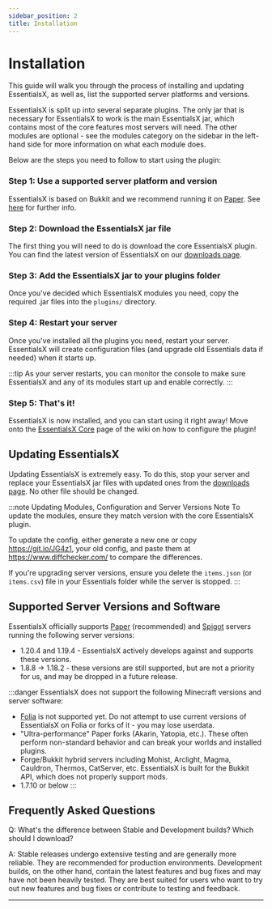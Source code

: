 ```yaml
---
sidebar_position: 2
title: Installation
---
```


# Installation
This guide will walk you through the process of installing and updating EssentialsX, as well as, list the supported
server platforms and versions.

EssentialsX is split up into several separate plugins. The only jar that is necessary for EssentialsX to work is the
main EssentialsX jar, which contains most of the core features most servers will need. The other modules are optional -
see the modules category on the sidebar in the left-hand side for more information on what each module does.

Below are the steps you need to follow to start using the plugin:

### Step 1: Use a supported server platform and version
EssentialsX is based on Bukkit and we recommend running it on [Paper](https://papermc.io/software/paper).
See [here](#Supported-Server-Versions-and-Software) for further info.

### Step 2: Download the EssentialsX jar file
The first thing you will need to do is download the core EssentialsX plugin. You can find the latest version of
EssentialsX on our [downloads page](https://essentialsx.net/downloads.html).

### Step 3: Add the EssentialsX jar to your plugins folder
Once you've decided which EssentialsX modules you need, copy the required .jar files into the `plugins/` directory.

### Step 4: Restart your server
Once you've installed all the plugins you need, restart your server. EssentialsX will create configuration files
(and upgrade old Essentials data if needed) when it starts up.

:::tip
As your server restarts, you can monitor the console to make sure EssentialsX and any of its modules start up and enable
correctly.
:::

### Step 5: That's it!
EssentialsX is now installed, and you can start using it right away! Move onto the [EssentialsX Core](modules/core)
page of the wiki on how to configure the plugin!

## Updating EssentialsX
Updating EssentialsX is extremely easy. To do this, stop your server and replace your EssentialsX jar files with
updated ones from the [downloads page](https://essentialsx.net/downloads.html). No other file should be changed.

:::note Updating Modules, Configuration and Server Versions Note
To update the modules, ensure they match version with the core EssentialsX plugin.

To update the config, either generate a new one or copy https://git.io/JG4z1, your old config, and paste them at
https://www.diffchecker.com/ to compare the differences.

If you're upgrading server versions, ensure you delete the `items.json` (or `items.csv`) file in
your Essentials folder while the server is stopped.
:::

## Supported Server Versions and Software

EssentialsX officially supports [Paper](https://papermc.io/software/paper) (recommended) and [Spigot](https://www.spigotmc.org/) servers
running the following server versions:

- 1.20.4 and 1.19.4 - EssentialsX actively develops against and supports these versions.
- 1.8.8 → 1.18.2 - these versions are still
supported, but are not a priority for us, and may be dropped in a future release.

:::danger EssentialsX does not support the following Minecraft versions and server software:

- [Folia](https://papermc.io/software/folia) is not supported yet. Do not attempt to use current versions of
EssentialsX on Folia or forks of it - you may lose userdata.
- "Ultra-performance" Paper forks (Akarin, Yatopia, etc.). These often perform non-standard behavior and can break your
worlds and installed plugins.
- Forge/Bukkit hybrid servers including Mohist, Arclight, Magma, Cauldron, Thermos, CatServer, etc. EssentialsX is
built for the Bukkit API, which does not properly support mods.
- 1.7.10 or below
:::

## Frequently Asked Questions
Q: What's the difference between Stable and Development builds? Which should I download?

A: Stable releases undergo extensive testing and are generally more reliable. They are recommended for production
environments. Development builds, on the other hand, contain the latest features and bug fixes and may have not been
heavily tested. They are best suited for users who want to try out new features and bug fixes or contribute to testing
and feedback.

---
